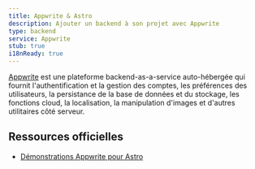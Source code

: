 ```yaml
---
title: Appwrite & Astro
description: Ajouter un backend à son projet avec Appwrite
type: backend
service: Appwrite
stub: true
i18nReady: true
---
```


[Appwrite](https://appwrite.io/) est une plateforme backend-as-a-service auto-hébergée qui fournit l'authentification et la gestion des comptes, les préférences des utilisateurs, la persistance de la base de données et du stockage, les fonctions cloud, la localisation, la manipulation d'images et d'autres utilitaires côté serveur.

## Ressources officielles
- [Démonstrations Appwrite pour Astro](https://github.com/appwrite/demos-for-astro)
